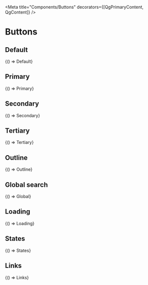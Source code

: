 


<Meta title="Components/Buttons" decorators={[QgPrimaryContent, QgContent]} />

# Buttons

## Default

<Canvas sourceState="shown">
  <Story name="Default" parameters={getDecoratedParameters(Default)}>
    {() => Default}
  </Story>
</Canvas>

## Primary

<Canvas sourceState="shown">
  <Story name="Primary" parameters={getDecoratedParameters(Primary)}>
    {() => Primary}
  </Story>
</Canvas>

## Secondary

<Canvas sourceState="shown">
  <Story name="Secondary" parameters={getDecoratedParameters(Secondary)}>
    {() => Secondary}
  </Story>
</Canvas>

## Tertiary

<Canvas sourceState="shown">
  <Story name="Tertiary" parameters={getDecoratedParameters(Tertiary)}>
    {() => Tertiary}
  </Story>
</Canvas>

## Outline

<Canvas sourceState="shown">
  <Story name="Outline" parameters={getDecoratedParameters(Outline)}>
    {() => Outline}
  </Story>
</Canvas>

## Global search

<Canvas sourceState="shown">
  <Story name="Global" parameters={getDecoratedParameters(Global)}>
    {() => Global}
  </Story>
</Canvas>


## Loading

<Canvas sourceState="shown">
  <Story name="Loading" parameters={getDecoratedParameters(Loading)}>
    {() => Loading}
  </Story>
</Canvas>

## States

<Canvas sourceState="hidden">
  <Story name="States" decorators={[Grid(5)]} parameters={getDecoratedParameters(States)}>
    {() => States}
  </Story>
</Canvas>

## Links

<Canvas sourceState="hidden">
  <Story name="Links" decorators={[Grid(5)]} parameters={getDecoratedParameters(Links)}>
    {() => Links}
  </Story>
</Canvas>
